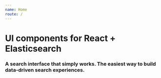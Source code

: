 ```yaml
---
name: Home
route: /
---
```



# UI components for React + Elasticsearch

### A search interface that simply works. The easiest way to build data-driven search experiences.

<Demo />
